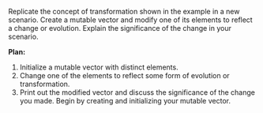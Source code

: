 Replicate the concept of transformation shown in the example in a new scenario. Create a mutable vector and modify one of its elements to reflect a change or evolution. Explain the significance of the change in your scenario.



**Plan:**
1. Initialize a mutable vector with distinct elements.
2. Change one of the elements to reflect some form of evolution or transformation.
3. Print out the modified vector and discuss the significance of the change you made. Begin by creating and initializing your mutable vector.
